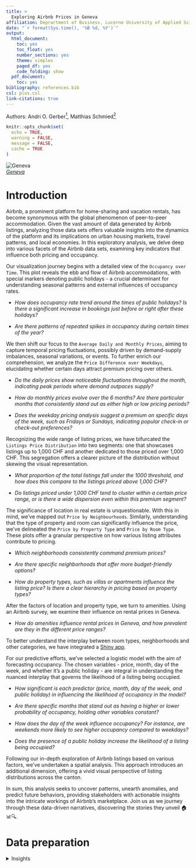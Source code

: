 ```yaml
---
title: > 
  Exploring Airbnb Prices in Geneva
affiliation: Deprartment of Business, Lucerne University of Applied Sciences and Arts, Lucerne, Switzerland
date: "`r format(Sys.time(), '%B %d, %Y')`"
output:
  html_document:
    toc: yes
    toc_float: yes
    number_sections: yes
    theme: simplex
    paged_df: yes
    code_folding: show
  pdf_document:
    toc: yes
bibliography: references.bib
csl: plos.csl
link-citations: true
---
```


```{=html}
<style>
body {
text-aligne: justify}
</style>
```
Authors: Andri O. Gerber[^1], Matthias Schmied[^2]

[^1]: Email: [andri.gerber\@stud.hslu.ch](mailto:andri.gerber@stud.hslu.ch). Department of Business, Lucerne University of Applied Sciences and Arts, Lucerne, Switzerland. [HSLU](https://www.hslu.ch/en/). [ORCiD ID](https://orcid.org/0000-0002-9793-041X).

[^2]: Email: [matthias.schmid\@stud.hslu.ch](mailto:matthias.schmid@stud.hslu.ch). Department of Business, Lucerne University of Applied Sciences and Arts, Lucerne, Switzerland. [HSLU](https://www.hslu.ch/en/).

```r
knitr::opts_chunk$set(
  echo = TRUE,
  warning = FALSE,
  message = FALSE,
  cache = TRUE
)
```

![Geneva](../Pictures/Genf.jpg)  
*[Geneva](https://www.ge.ch/)*

# Introduction

Airbnb, a prominent platform for home-sharing and vacation rentals, has become synonymous with the global phenomenon of peer-to-peer accommodation. Given the vast amount of data generated by Airbnb listings, analyzing those data sets offers valuable insights into the dynamics of the platform and its implications on urban housing markets, travel patterns, and local economies. In this exploratory analysis, we delve deep into various facets of the Airbnb data sets, examining key indicators that influence both pricing and occupancy.

Our visualization journey begins with a detailed view of the `Occupancy over Time`. This plot reveals the ebb and flow of Airbnb accommodations, with special markers denoting public holidays - a crucial determinant for understanding seasonal patterns and external influences of occupancy rates.

-   *How does occupancy rate trend around the times of public holidays? Is there a significant increase in bookings just before or right after these holidays?*

-   *Are there patterns of repeated spikes in occupancy during certain times of the year?*

We then shift our focus to the `Average Daily and Monthly Prices`, aiming to capture temporal pricing fluctuations, possibly driven by demand-supply imbalances, seasonal variations, or events. To further enrich our comprehension, we analyze the `Price Difference over Weekdays`, elucidating whether certain days attract premium pricing over others.

-   *Do the daily prices show noticeable fluctuations throughout the month, indicating peak periods where demand outpaces supply?*

-   *How do monthly prices evolve over the 6 months? Are there particular months that consistently stand out as either high or low pricing periods?*

-   *Does the weekday pricing analysis suggest a premium on specific days of the week, such as Fridays or Sundays, indicating popular check-in or check-out preferences?*

Recognizing the wide range of listing prices, we have bifurcated the `Listings Price Distribution` into two segments: one that showcases listings up to 1,000 CHF and another dedicated to those priced over 1,000 CHF. This segregation offers a clearer picture of the distribution without skewing the visual representation.

-   *What proportion of the total listings fall under the 1000 threshold, and how does this compare to the listings priced above 1,000 CHF?*

-   *Do listings priced under 1,000 CHF tend to cluster within a certain price range, or is there a wide dispersion even within this premium segment?*

The significance of location in real estate is unquestionable. With this in mind, we've mapped out `Price by Neighbourhoods`. Similarly, understanding that the type of property and room can significantly influence the price, we've delineated the `Price by Property Type` and `Price by Room Type`. These plots offer a granular perspective on how various listing attributes contribute to pricing.

-   *Which neighborhoods consistently command premium prices?*

-   *Are there specific neighborhoods that offer more budget-friendly options?*

-   *How do property types, such as villas or apartments influence the listing price? Is there a clear hierarchy in pricing based on property types?*

After the factors of location and property type, we turn to amenities. Using an Airbnb survey, we examine their influence on rental prices in Geneva.

-   *How do amenities influence rental prices in Geneva, and how prevalent are they in the different price ranges?*

To better understand the interplay between room types, neighborhoods and other categories, we have integrated a [Shiny app](https://andri-gerber.shinyapps.io/Shiny_app/).

For our predictive efforts, we've selected a logistic model with the aim of forecasting occupancy. The chosen variables - price, month, day of the week, and whether it's a public holiday - are integral in understanding the nuanced interplay that governs the likelihood of a listing being occupied.

-   *How significant is each predictor (price, month, day of the week, and public holiday) in influencing the likelihood of occupancy in the model?*

-   *Are there specific months that stand out as having a higher or lower probability of occupancy, holding other variables constant?*

-   *How does the day of the week influence occupancy? For instance, are weekends more likely to see higher occupancy compared to weekdays?*

-   *Does the presence of a public holiday increase the likelihood of a listing being occupied?*

Following our in-depth exploration of Airbnb listings based on various factors, we've undertaken a spatial analysis. This approach introduces an additional dimension, offering a vivid visual perspective of listing distributions across the canton.

In sum, this analysis seeks to uncover patterns, unearth anomalies, and predict future behaviors, providing stakeholders with actionable insights into the intricate workings of Airbnb's marketplace. Join us as we journey through these data-driven narratives, discovering the stories they unveil 🏠📊🔍.

# Data preparation

<details>

<summary>Insights</summary>

## Package installation

```r
# Locale Setting
Sys.setlocale("LC_TIME", "en_EU.UTF-8")  # Set time-related locale to English 
# (European format)

# Visualization & Reporting
library(ggplot2)      # Data visualization
library(knitr)        # Document integration
library(kableExtra)   # Table formatting
library(pander)       # R to Pandoc conversion
library(shiny)        # Web apps
library(ggmap)        # Maps
library(plotly)       # Interactive plots
library(gridExtra)    # Arrange plots
library(huxtable)     # Styled tables
library(DT)           # Interactive tables
library(viridis)      # Colorblind-friendly color palettes

# Data Manipulation & Exploration
library(dplyr)        # Data manipulation
library(DataExplorer) # EDA
library(lubridate)    # Date-time functions
library(tidyverse)    # Data science tools
library(psych)        # Psychometrics
library(readxl)       # Excel data import
library(testthat)     # Unit test

# Spatial Data & Analysis
library(sf)           # Spatial data
library(osmdata)      # OpenStreetMap
library(spatstat)     # Spatial statistics
library(sp)           # Spatial data classes

# Analysis & Modeling
library(jtools)       # Research tools
library(broom.mixed)  # Tidy mixed models
library(vcd)          # Categorical data
library(summarytools) # Summary tools
```

Set the locale setting to English (European format) and loaded several R packages to facilitate visualization, data manipulation, spatial data analysis, and modeling.

## Loading and joining data sets

-   Sourced Airbnb data about Geneva from the [*insideairbnb*](http://insideairbnb.com/get-the-data/) website for the data sets: `listings` and `calendar`.
-   Imported three versions (December, March, and June) of the `listings` and `calendar` data sets.
-   Combined these versions sequentially to form unified `listings` and `calendar` data sets.
-   Ensured the `date` column in the `calendar` data set is interpreted as a date and filtered the data set to keep records from January to August 2023.
-   Imported the `holidays` data set from the *opendata.swiss* website and transformed it.

📌 **Highlight**: Used [`left_join()`](#left_join) to join the [`holidays`](https://opendata.swiss/de/dataset/ferien-und-schulfreie-tage-der-volksschule-der-stadt-zurich-schuljahre-2020-2021-bis-2024-2025) data set to the `calendar` data set on the basis of the `date` column, adding an `is_holiday` column to denote whether a date is a holiday or not.

The exact variable description can be found in the [appendix](#codebook).

```r
# path
base_path <- "../Data/"
# listings (3 datasets)
listings_dec <- read.csv(file.path(base_path, "listings_december.csv.gz"))
listings_dec$period <- 1

listings_mar <- read.csv(file.path(base_path, "listings_march.csv.gz"))
listings_mar$period <- 2

listings_jun <- read.csv(file.path(base_path, "listings_june.csv.gz"))
listings_jun$period <- 3

# check
dim(listings_dec)
dim(listings_mar)
dim(listings_jun)

# join

listings <- rbind(listings_dec, listings_mar, listings_jun)
head(listings)
nrow(listings)

# calendar (3 datasets)
cal_dec <- read.csv(file.path(base_path, "calendar_december.csv.gz"))
cal_mar <- read.csv(file.path(base_path, "calendar_march.csv.gz"))
cal_jun <- read.csv(file.path(base_path, "calendar_june.csv.gz"))

# join
calendar <- rbind(cal_dec, cal_mar, cal_jun)

# ensure that the column "date" is interpreted as a date
class(calendar$date)
calendar$date <- as.Date(calendar$date)

# Filter 'calendar' from 2023-01-01 till 2023-08-01, because of missing values starting in august
calendar <- calendar %>%
  filter(
    date < as.Date("2023-08-01", format = "%Y-%m-%d") &
      date >= as.Date("2023-01-01", format = "%Y-%m-%d")
  )

# check dates (min/max) evtl unittest
range_dates <- range(calendar$date, na.rm = T)
# 'na.rm = T'  ignore missing values

print(paste("The dates ranges from", range_dates[1], "to", range_dates[2]))

# import holidays dataset
holidays_raw <- read.csv(file.path(base_path, "schulferien.csv"), sep = ",", header = TRUE, stringsAsFactors = FALSE)

# transform from chr to date
holidays_raw <- holidays_raw %>%
  mutate(
    start_date = as.Date(start_date, format = "%Y-%m-%d %H:%M:%S"),
    end_date = as.Date(end_date, format = "%Y-%m-%d %H:%M:%S")
  )

# create new data.frame
holidays <- data.frame(date = seq(as.Date("2023-01-01"), as.Date("2023-07-31"), by = "1 day"))

# check if a date from holidays falls within a interval in holidays_raw
holidays$is_holiday <- sapply(holidays$date, function(d) {
  any(holidays_raw$start_date <= d & holidays_raw$end_date >= d)
})

# convert boolean values to numeric 0 (no holiday) 1 holiday
holidays$is_holiday <- as.integer(holidays$is_holiday)
```

<a name="left_join"></a>

```r
# Joining is_holiday to the calendar data frame based on the date
calendar <- calendar %>%
  left_join(holidays, by = "date")
```

## Data formatting

### Calendar data set

```r
# date
calendar$date <- as.Date(calendar$date)

# Price
# Before transformation
na_and_empty_count_before <- sum(is.na(calendar$price) | calendar$price == "")

# transformation price: taking "$" and "," away for numeric
calendar$price <- gsub("\\$", "", calendar$price)
calendar$price <- gsub(",", "", calendar$price)
calendar$price <- as.numeric(calendar$price)

# After transformation
na_count_after <- sum(is.na(calendar$price))
```

-   Ensured that the `date` column was correctly formatted.
-   Transformed the `price` column to remove currency symbols and commas, converting it to numeric format.

📌 **Highlight**: Created a [*Unit Test*](#unittest) to ensure that only empty strings were converted to `NA` in the `price` column during the transformation process.

<a name="unittest"></a>

```r
# Unit Test that compares transformation "same length":
test_that("Only empty strings were converted to NA in calendar$price", {
  expect_equal(na_and_empty_count_before, na_count_after)
})
```

### Listings data set

```r
# transformation price: taking "$" and "," away for numeric
listings$price <- gsub("\\$", "", listings$price)
listings$price <- gsub(",", "", listings$price)
listings$price <- as.numeric(listings$price)
```

-   Transformed the `price` column similar to the `calendar` data set.

## Variable creation & categorization

### Calendar data set

```r
# add swiss franc
class(calendar$price)
calendar$price_swiss_franc <- calendar$price * 0.88

# create mean_occupancy
occupancy_by_date <- calendar %>%
  mutate(occupancy = ifelse(available == 't', 0, 1)) %>%
  group_by(date) %>%
  summarise(mean_occupancy = mean(occupancy)) %>%
  ungroup()

# join mean_occupancy to calendar
calendar <- left_join(calendar, occupancy_by_date, by = "date")

# add occupancy
calendar <- calendar %>%
  mutate(occupancy = ifelse(available == 't', 0, 1))

# add months names
calendar <- calendar %>%
  mutate(month_name = month(date, label = TRUE, abbr = TRUE))

# add week names
calendar <- calendar %>%
  mutate(dayweek = weekdays(as.Date(date)))
```

-   Converted the `price` column to Swiss Francs.
-   Computed the `mean_occupancy` for each date.
-   Added columns for `occupancy`, month name (`month_name`), and the name of the day of the week (`dayweek`).

### Listings data set

```r
# add swiss franc
class(listings$price)
listings$price_swiss_franc <- listings$price * 0.88

# add amenities groups
listings <- listings %>%
  mutate(
    showergel_or_shampoo = grepl(
      "([S-s]hower\\s*[-]*[G-g]el)|([S-s]hampoo)",
      amenities,
      ignore.case = T
    )
  ) %>%
  mutate(wifi = grepl("[W-w]ifi", amenities, ignore.case = T)) %>%
  mutate(freeparking = grepl("[F-f]ree\\s*[-]*[P-p]arking", amenities, ignore.case = T)) %>%
  mutate(pool = grepl("([P-p]ool)|([J-j]acuzzi)", amenities, ignore.case = T)) %>%
  mutate(dishwasher = grepl("[D-d]ish\\s*washer", amenities, ignore.case = T)) %>%
  mutate(washer = grepl("[W-w]asher", amenities, ignore.case = T)) %>%
  mutate(selfcheckin = grepl("[S-s]elf\\s*check[-]*\\s*in", amenities, ignore.case = T)) %>%
  mutate(petsallowed = grepl("[P-p]ets\\s*allowed", amenities, ignore.case = T)) %>%
  mutate(refrigerator = grepl("[R-r]efrigerator", amenities, ignore.case = T)) %>%
  mutate(airconditioner = grepl("[A-a]ir\\s*conditioner", amenities, ignore.case = T)) %>%
  ungroup()

# add a column to sum the amenities for each row
listings$row_sums <-
  rowSums(listings[, c(
    "showergel_or_shampoo",
    "wifi",
    "freeparking",
    "pool",
    "dishwasher",
    "washer",
    "selfcheckin",
    "petsallowed",
    "refrigerator",
    "airconditioner"
  )])
```

-   Converted the `price` column to Swiss Francs.
-   Created amenities groups out of `amenities` and calculated their row sum.

## Subsetting data sets

```r
# calendar_short
calendar_short <- calendar %>%
  select(price_swiss_franc,
         listing_id,
         date,
         available,
         is_holiday,
         mean_occupancy,
         occupancy,
         month_name,
         dayweek)
# listings_short
listings_short <- listings %>%
  select(price_swiss_franc,
         id,
         property_type,
         room_type,
         neighbourhood_cleansed,
         period,
         amenities,
         latitude,
         longitude)
```

Created a subset of the `calendar` and `listings` data sets named `calendar_short` and `listings_short` to focus on key variables.

<details>

# Summary statistics

## Summary Tables {.tabset}

### Calendar

```r
# overview
summary(calendar_short)
str(calendar_short)
dplyr::glimpse(calendar_short)
psych::describe(calendar_short)
summary(calendar_short)
DataExplorer::plot_bar(calendar_short)
```

```r
cat("<div style='overflow-x: auto; width: 100%; max-height: 500px;'>")
print(dfSummary(calendar_short), method = 'render')
cat("</div>")
```

For the distribution plot of variables within the `calendar` data set and for additional insights, please refer to the [appendix](#barplots).

### Listings

```r
# overview
str(listings_short)
dplyr::glimpse(listings_short)
psych::describe(listings_short)
summary(listings_short)
DataExplorer::plot_bar(listings_short)
# DataExplorer::plot_missing(listings_short, title = "Missing Values Listings")
# profile_missing(listings$neighbourhood_cleansed)
```

```r
cat("<div style='overflow-x: auto; width: 100%; max-height: 500px;'>")
print(dfSummary(listings_short), method = 'render')
cat("</div>")
```

For the distribution plot of variables within the `listings` data set and for additional insights, please refer to the [appendix](#barplots).

## Descriptive statistical overview

The `calendar_short` dataset consists of a substantial 837,951 entries across 10 variables. Within this set:

-   The `price_swiss_franc` variable displays a mean listing price of 167.8 CHF with a considerable range, spanning from 8.8 CHF to an outlier value of 79,393.6 CHF. Despite the broad spectrum of listing prices, the median remains at a more modest 101.2 CHF, indicative of a skewed distribution.

-   Occupancy data suggests a robust demand in the area; 58.9 % of the listings are booked. The data set further enriches this perspective with a holiday variable, revealing that 32.3 % of the data falls on holidays.

In comparison, the `listings_short` dataset, with 6,932 entries spread over 9 variables, provides detailed insights into property specifics:

-   The `property_type` variable delineates the listings landscape. The dominant listing type is "Entire rental unit" accounting for 57.3 %, followed by "Private room in rental unit" at 17.2 %, offering a glance into the prevalent accommodation preferences.

-   Diving deeper, the `room_type` variable showcases that a considerable 70.8 % of the listings are categorized as "Entire home/apt", while "Private rooms" comprise 28.4 %. Geographically, most listings, precisely 72.9 %, are situated in the "Commune de Genève" region, indicating its allure.

-   Price points in this data set present an average of 170.1 CHF with the range mirroring its counterpart data set with prices scaling up to 79,393.6 CHF.

## Missing values

```r
# calendar (selected variables)
calendar_missings_plot <- calendar_short %>%
  DataExplorer::plot_missing(
    title = "Calendar Dataset",
    group = list(
      "Marginal fraction" = 0.05,
      OK = 0.4,
      Bad = 0.8,
      Remove = 1
    )
  ) + xlab("Variables") + ylab("Missing rows")

# listings (selected variables)
listings_missings_plot <- listings_short %>%
  DataExplorer::plot_missing(
    title = "Listings Dataset",
    group = list(
      "Marginal fraction" = 0.05,
      OK = 0.4,
      Bad = 0.8,
      Remove = 1
    )
  ) + xlab("Variables") + ylab("Missing rows")
```

```r
# Plot them side by side
grid.arrange(calendar_missings_plot, listings_missings_plot, ncol = 2)
# Numbers for text
calendar_missing_text <- calendar_missings_plot$data[1,1:3]
```

The listings data set is devoid of missing values, indicating meticulous data recording for each property.

In the calendar data set, only the `price_swiss_franc` variable presents a data gap with `r calendar_missing_text$num_missing` missing entries, a mere `r round(calendar_missing_text$pct_missing, 4)*100` % of the data set. This minor discrepancy, while worth noting, is unlikely to hinder in-depth analyses or interpretations.

With these insights in hand, we're primed to delve deeper into the data sets through visual exploration.

## Data visualisation and examination

### Calendar

#### Occupancy over time

```r
# The minimum value
min_val <- min(calendar$mean_occupancy*100, na.rm = TRUE) 

occupancy_time_plot <- 
  ggplot(calendar, aes(x = date, y = mean_occupancy*100)) + 
  
  # Rectangle for holiday
  geom_rect(data = subset(calendar, is_holiday == 1), # 1 = holiday
            aes(xmin = date - 0.5, 
                xmax = date + 0.5, 
                ymin = min_val - 0.02*100,
                ymax = min_val - 0.01*100,  
                fill = "School holidays"),     # Holiday fill
            alpha = 0.1) +
  
  scale_x_date(date_breaks = "1 month", date_labels = "%b %Y") +
  geom_line() +
  geom_smooth() +

  # Create a legend
  scale_fill_manual(name = "", 
                    values = c("School holidays" = "red")) +
  
  ggtitle("Airbnb Geneva Occupancy over Time") +
  ylab("Occupied (%)") +
  xlab("Date")

occupancy_time_plot


# Table average monthly price
mean_of_month_occupancy <- calendar %>%
  mutate(month_name = month(date, label = TRUE, abbr = TRUE)) %>%
  group_by(month_name) %>%
  summarise(mean_occupancy = mean(occupancy*100, na.rm = TRUE))

# Calculate income
income_df <- calendar %>%
  group_by(listing_id) %>%
  summarise(
    avg_price = round(mean(price_swiss_franc, na.rm = TRUE)),
    avg_occupied = round(mean(occupancy*100, na.rm = TRUE), 2),
    annual_income = round((avg_occupied/100) * avg_price * 365)
  ) %>%
  arrange(desc(annual_income))
```

Our visualization journey into Airbnb **Occupancy over Time** uncovers intricate patterns of how accommodations are filled throughout the year, with keen attention to public holidays as potential influencers of seasonal demand. Starting in January with a mean occupancy rate of about 59.7 %, one see fluctuations might linked to public holidays. However, as the year unfolds from January to mid-April, a consistent decline is observed, reaching its lowest in March at 46 %, regardless of any intervening holidays. This trend is interrupted by a striking rise in late April, registering an occupancy of 79.5 %, even before major public holidays make their mark. The subsequent months of May and June bring a gentle undulating decline, only to rise again in July to 70 %, potentially synchronized with summer breaks. Yet, post mid-August, a gradual descent is again evident.

While certain public holidays do overlap with these occupancy peaks, others align with dips, suggesting that while holidays influence booking patterns, they aren't always the predominant factors. More notably, the cyclical nature of the data---where an early-year trough is followed by an April peak, a mid-year wane, and a summer spike.

Building on the broader trends in occupancy, it's enlightening to dive into the financial implications for individual Airbnb listings. Spanning the price spectrum, listings vary considerably, ranging from `r round(min(income_df$avg_price, na.rm = TRUE))` CHF to a towering 24,705 CHF. The top-tier listings by annual income showcase a striking range in both pricing and occupancy. For instance, our standout listing, with an astonishing average price of 24,705 CHF and an occupancy rate of 83 %, achieves an annual income that breezes past 7,453,721 CHF, exceeding the market's average of 30,822 CHF. Notably, some listings have carved out a niche for themselves with full occupancy, irrespective of their pricing range. In contrast, others, despite premium pricing, struggle with consistent occupancy, underscoring the delicate balance between price, value, and demand.

On the other side of the coin, the lowest end of our earnings spectrum starkly contrasts the top, revealing listings with zero earnings, irrespective of their set price points. Puzzlingly, such listings command prices as high as 704 CHF or as modest as 69 CHF, yet they grapple with zero occupancy. The median income for these listings settles at 20,320 CHF, and the lowest dips down to `r round(min(income_df$annual_income, na.rm = TRUE))` CHF.

```r
# Interavtive table
datatable(
  income_df,
  options = list(pageLength = 5),
  caption = "Annual Income per Listing ID",
  colnames = c(
    "Listing ID",
    "Average price (CHF)",
    "Average occupancy (%)",
    "Annual income (CHF)"
  )
)
```

Now, set against this backdrop, a pertinent question arises: How do these individual prices mesh with the average listing price across days or weeks? Are top earners an average reflection, or mere outliers?

#### Average monthly price

```r
# Calculate average daily price
mean_of_day <- calendar %>%
  group_by(date) %>%
  summarise(mean_price = mean(price_swiss_franc, na.rm = TRUE))

# Plot
plot_average_listing_price_across_days<- ggplot(mean_of_day, aes(x = date, y = mean_price)) +
  geom_point(na.rm=TRUE, alpha=0.5, color = "#007A87") +
  geom_smooth(color = "#FF5A5F", method = "loess", se = FALSE) +
  ggtitle("Average Listing Price across Days") +
  labs(x = "Month", y = "Average price (CHF)") +
  theme(
    plot.title = element_text(face = "bold")
  ) +
 geom_smooth(color = "#FF5A5F", method = "loess", se = TRUE)

# Table average monthly price
mean_of_month <- calendar %>%
  mutate(month_name = month(date, label = TRUE, abbr = TRUE)) %>%
  group_by(month_name) %>%
  summarise(mean_price = mean(price_swiss_franc, na.rm = TRUE))

plot_average_listing_price_across_days
```

```r
# overview
psych::describe(calendar$price_swiss_franc)
# number of over 1'000 chf
nu_over_1000 <- length(calendar$price_swiss_franc[calendar$price_swiss_franc>1000])
# number of under 1'000 chf
nu_under_1000 <- length(calendar$price_swiss_franc[calendar$price_swiss_franc<=1000])
# number of under 1 chf and equal to 0
nu_between_01 <- length(calendar$price_swiss_franc[calendar$price_swiss_franc==0 & calendar$price_swiss_franc<1])
nu_tot <- length(calendar$price_swiss_franc)
```

The analysis of the **average listing prices across months** reveals that the price starts at `r round(mean_of_month$mean_price)[1]` CHF in January and drops to `r round(mean_of_month$mean_price)[2]`CHF by February. This is followed by a slight increase from March, peaking at `r round(mean_of_month$mean_price)[5]` CHF in May, before holding steady at `r round(mean_of_month$mean_price)[6]` CHF in June and July. Notably, the data points in January and July are significantly farther from the red trendline, indicating potential deviations. This might suggest that the top earners might not necessarily represent the average. This assertion is further substantiated by the fact that out of `r nu_tot` observations, only `r nu_over_1000` are priced over 1,000 CHF, signifying that they are exceptions rather than the norm. A further examination of the `Price difference over weekdays` could provide insights into weekly fluctuations within the months.

#### Price difference over weekdays

```r
# Mean price per month
price_week_by_month <- calendar %>%
  group_by(dayweek, month_name) %>%  # grouped for weekday/month
  summarise(mean_price = mean(price_swiss_franc, na.rm = TRUE))
```

```r
# Average Price by Weekday and Month
day_order <-
  c('Monday',
    'Tuesday',
    'Wednesday',
    'Thursday',
    'Friday',
    'Saturday',
    'Sunday')
plot_price_week_by_month <-
  ggplot(
    price_week_by_month,
    aes(
      x = dayweek,
      y = mean_price,
      group = month_name,
      color = month_name
    )
  ) +
  geom_line() +
  geom_point() +
  xlab("Day of the Week") +
  ylab("Average price (CHF)") +
  ggtitle("Average Price by Weekday and Month") +
  scale_color_brewer(palette = "Set1") +
  scale_x_discrete(
    limits = day_order,
    labels = c("Mon", "Tues", "Weds", "Thurs", "Fri", "Sat", "Sun")
  ) +
  labs(color = "Month", fill = "Month")

plot_price_week_by_month
```

A closer look at the **average prices by weekday and month** reveals subtle weekly price shifts throughout the year. Fridays consistently register slightly higher prices, peaking at 177 CHF in June. Saturdays begin at 164 CHF in January and peak at 177 CHF in July. In contrast, Sundays start at 162 CHF and cap at 175 CHF by July. Mid-week days, such as Tuesdays and Wednesdays, initiate at the low 160s in January and ascend to 175 CHF by mid-year. This trend suggests prices generally increase towards mid-year, with June frequently witnessing the highest averages. Importantly, the evident premium on Fridays and slight uptick on Saturdays could imply popular check-in days or weekend getaways, whereas Sundays, not seeing as significant a rise, might not be as preferred for check-ins or check-outs.

### Listings

```r
# overview
psych::describe(listings$price_swiss_franc)
# total number of listings
nul_tot <-
  length(listings$price_swiss_franc)
# number of over 1'000 chf
nul_over_1000 <-
  length(listings$price_swiss_franc[listings$price_swiss_franc > 1000])
# number of under 1'000 chf
nul_under_1000 <-
  length(listings$price_swiss_franc[listings$price_swiss_franc <= 1000])
# number of under 1 chf and equal to 0
nul_0 <-
  length(listings$price_swiss_franc[listings$price_swiss_franc == 0 &
                                      listings$price_swiss_franc < 1])
```

We now explore the pricing dynamics further with the `listings_short` data set. Geneva's accommodation market primarily consists of listings below or equal to 1,000 CHF, with a staggering `r nul_under_1000` properties falling into this category. Only `r nul_over_1000` listings exceed this mark, underscoring the limited presence of luxury accommodations. The median price of 112 CHF further reaffirms the dominance of moderate pricing, whereas the presence of extreme outliers, like a listing at 79,393.6 CHF, skews the average to 141.4 CHF. These findings resonate with the earlier observation that top-priced listings don't truly depict the average market scenario in Geneva.

```r
# Remove outliers and plot the underlying distribution for a more comprehensive overview of the listing prices
# Generate the distribution of listing prices
listings_price_dist <- listings %>%
  filter(price_swiss_franc <= 1000 & 0 < price_swiss_franc)

# Create the plot for the filtered listing prices
plot_listings_price_dist <-
  ggplot(listings_price_dist, aes(x = price_swiss_franc)) + geom_histogram() +
  xlab("Price (CHF)") +
  ylab("Count") +
  ggtitle("Listings Price Distribution ≤ 1000")
  
# Display the plot
plot_listings_price_dist

# additional plot over 1000

# Remove outliers and plot the underlying distribution for a more comprehensive overview of the listing prices
# Generate the distribution of listing prices
listings_price_dist <- listings %>%
  filter(price_swiss_franc > 1000)

# Create the plot for the filtered listing prices
plot_listings_price_dist <-
  ggplot(listings_price_dist, aes(x = price_swiss_franc)) + geom_histogram() +
  xlab("Price (CHF)") +
  ylab("Count") +
  ggtitle("Listings Price Distribution")
  
# Display the plot
# plot_listings_price_dist
```

Moreover, the neighborhood-based analysis of the listings data set showcases a compelling distribution (Table: **Listings per Neighbourhood**). "Commune de Genève" clearly leads with a massive 5,051 listings, eclipsing the subsequent neighborhood, "Carouge," which boasts 218 listings. However, a stark drop is observed in neighborhoods like "Gy," "Jussy," and "Perly-Certoux," which house minimal listings, some even only 2.

```r
# listings per neighbourhood
num_listings_neighbourhood <- data.frame(
  listings %>%
    group_by(neighbourhood_cleansed) %>%
    summarise(count_id = n()) %>%
    arrange(desc(count_id))
)
# Interavtive table
datatable(
  num_listings_neighbourhood,
  options = list(pageLength = 5),
  caption = "Listings per Neighbourhood",
  colnames = c("Neighbourhood",
               "Listings")
)
```

To make our analysis most relevant for the majority of potential renters or providers, we'll concentrate on listings priced up to 1,000 CHF.

#### Price by neighborhoods

The data presents a vivid picture of median prices across Geneva's neighborhoods. "Hermance", "Céligny", and "Genthod" lead, with medians of 176 CHF, 175 CHF, and 167 CHF respectively. It's worth noting that "Hermance" has an outlier at 396 CHF influencing its average, given its 19 listings. Similarly, "Vandoeuvres" stands out with an outlier at 868 CHF, but a median of 140 CHF.

The "Commune de Genève", home to a substantial 5,051 listings, displays a median of 103 CHF, with prices varying from 13 CHF to 880 CHF. Yet, a significant chunk of its listings fall within an interquartile range (IQR) from 78 CHF to 140 CHF, indicating a predominance of moderately priced accommodations.

On the other end, neighborhoods like "Jussy" and "Gy" offer affordable medians but house few listings. Meanwhile, "Vernier" and "Grand-Saconnex" present more budget-friendly options with medians of 66 CHF and 87 CHF, respectively, backed by a considerable number of listings.

```r
# Remove outliers, get median
sorted_neighbourhoods <- listings %>%
  filter(price_swiss_franc <= 1000 & 0 < price_swiss_franc) %>%
  group_by(neighbourhood_cleansed) %>%
  summarize(median_price_swiss_franc = median(price_swiss_franc)) %>%
  arrange(desc(median_price_swiss_franc))

sorted_neighbourhood_names <-
  sorted_neighbourhoods$neighbourhood_cleansed

# boxplot
# palette for x axes
palette <- viridis(length(sorted_neighbourhood_names))
my_colors <-
  scale_color_manual(values = setNames(palette, sorted_neighbourhood_names))

price_neighbourhood_plot <- ggplot(
  data = filter(listings, price_swiss_franc <= 1000 &
                  0 < price_swiss_franc),
  aes(
    x = factor(neighbourhood_cleansed, levels = sorted_neighbourhood_names),
    y = price_swiss_franc,
    color = neighbourhood_cleansed
  )
) +
  geom_boxplot() +
  geom_jitter(alpha = 0.5, position = position_jitter(width = 0.1), size = 0.5) +
  my_colors +
  theme(axis.text.x = element_text(angle = 45, hjust = 1),
        legend.position = "none")  +
  xlab("Neighbourhood") +
  ylab("Price (CHF)") +
  ggtitle("Price by Neighbourhoods")

price_neighbourhood_plot_def <-
  price_neighbourhood_plot + theme(axis.text.x = element_text(
    angle = 45,
    hjust = 1,
    color = palette
  ))
print(price_neighbourhood_plot_def)
```

#### Price by property type

Shifting our focus to the types of properties, the diversity in Geneva's accommodations becomes evident. Unique stays like the "Houseboat" top the pricing at 431 CHF, but with a mere 3 listings. Similarly, the "Private room in serviced apartment", despite its median price of 309 CHF and outliers around 865 CHF, has only 9 listings. "Entire villa" and "Room in aparthotel" are also limited in number, emphasizing their niche nature.

Contrastingly, the prevalent "Entire rental unit" boasts 3,975 listings and a median price of 108 CHF. Its prices span from a modest 13 CHF up to 917 CHF, but most hover within the IQR of 13 CHF to 149 CHF. This points to a preference for rental units, which seemingly offer a good mix of affordability and privacy.

```r
# listings per property type
num_listings_property_type <- data.frame(
  listings %>%
    group_by(property_type) %>%
    summarise(count_id = n()) %>%
    arrange(desc(count_id))
)

# Remove outliers (filtered data (0-1000 chf)), get median
sorted_price_swiss_franc <- listings %>%
  filter(price_swiss_franc <= 1000 & 0 < price_swiss_franc) %>%
  group_by(property_type) %>%
  summarise(median_price_swiss_franc = median(price_swiss_franc, na.rm = TRUE)) %>%
  arrange(desc(median_price_swiss_franc))

sorted_property_type_names <-
  sorted_price_swiss_franc$property_type

# boxplot
# palette for x axes
palette <- viridis(length(sorted_property_type_names))
my_colors <-
  scale_color_manual(values = setNames(palette, sorted_property_type_names))

price_property_type <-
  ggplot(
    data = filter(listings, price_swiss_franc <= 1000 &
                    0 < price_swiss_franc),
    aes(
      x = factor(property_type, levels = sorted_property_type_names),
      y = price_swiss_franc,
      color = property_type
    )
  ) +
  geom_boxplot() +
  geom_jitter(alpha = 0.5, position = position_jitter(width = 0.1), size = 0.5) +
  my_colors +
  scale_x_discrete(limits = sorted_price_swiss_franc$property_type) +
  theme(axis.text.x = element_text(angle = 45, hjust = 1),
        legend.position = "none") +
  xlab("Property type") +
  ylab("Price (CHF)") +
  ggtitle("Price by Property Type")

price_property_type_def <-
  price_property_type + theme(axis.text.x = element_text(
    angle = 45,
    hjust = 1,
    color = palette
  ))
print(price_property_type_def)
```

#### Price by room type

Diving deeper into room type pricing, we discern a definitive trend. The "Hotel room" stands out, though its mere 17 listings command a median price of 193 CHF. "Entire home/apt" is clearly the crowd favorite with 4,908 listings, a median price of 126 CHF, and most offerings falling between 100-179 CHF. But it's worth noting the extensive range from 15 CHF to 1,000 CHF, highlighting varied offerings with several high-priced outliers. Conversely, "Private room" provides a pocket-friendly median of 75 CHF but isn't without its luxury outliers. Finally, the "Shared room" category, while being the most economical at 56 CHF, is sparingly opted with just 40 listings.

Overall, the data reflects a marked preference for entire homes or apartments, underscoring the prominence of privacy for visitors or renters in Geneva.

```r
# listings per room type
num_listings_room_type <- data.frame(
  listings %>%
    group_by(room_type) %>%
    summarise(count_id = n()) %>%
    arrange(desc(count_id))
)
# Remove outliers (filtered data (0-1000 chf)), get median
sorted_price <- listings %>%
  filter(price <= 1000 & price > 0) %>%
  group_by(room_type) %>%
  summarise(median_price = median(price, na.rm = TRUE)) %>%
  arrange(desc(median_price))

sorted_room_types <- sorted_price$room_type

# boxplot
# palette for x axes
palette <- viridis(length(sorted_room_types))
my_colors <-
  scale_color_manual(values = setNames(palette, sorted_room_types))

price_room_type <-
  ggplot(data = filter(listings, price <= 1000 & price > 0),
         aes(
           x = factor(room_type, levels = sorted_room_types),
           y = price,
           color = room_type
         )) +
  geom_violin(draw_quantiles = c(0.25, 0.5, 0.75)) +
  my_colors +
  geom_jitter(alpha = 0.1, position = position_jitter(width = 0.1), size = 0.5, color = "darkgrey") +
  theme(axis.text.x = element_text(angle = 45, hjust = 1),
        legend.position = "none") +
  xlab("Room type") +
  ylab("Price (CHF)") +
  ggtitle("Price by Room Type") +
  coord_flip()

price_room_type_def <-
  price_room_type + theme(axis.text.y = element_text(color = palette))
print(price_room_type_def)
```

#### Amenities

Exploring the amenities based on pricing, we glean insights from a consumer [survey by Airbnb](https://news.airbnb.com/amenities-do-matter-airbnb-reveals-which-amenities-guests-search-for-most/), spotlighting 10 crucial amenities. In listings under 1000 CHF, WiFi is dominant at 94%. Other prevalent amenities are washers (75 %) and refrigerators (64.47%). However, pools and air conditioners are sparse, with 2.44 % and 0.04 % listings offering them.

For accommodations above 1,000 CHF, there's a marginal drop in WiFi and shower gel/shampoo inclusions at 91.53 % and 54.24 %. Still, amenities like free parking, pools, and pet allowances jump to around 45 %. Interestingly, irrespective of the price range, air conditioning is virtually absent in Geneva rentals. This implies that while luxury spaces lean towards amenities like pools, essentials like WiFi are consistent must-haves in both categories.

```r
# Create a function to calculate percentages
calculate_percentages <- function(data) {
  sums_of_columns <-
    colSums(data[, c(
      "showergel_or_shampoo",
      "wifi",
      "freeparking",
      "pool",
      "dishwasher",
      "washer",
      "selfcheckin",
      "petsallowed",
      "refrigerator",
      "airconditioner"
    )])

  total_rows <- nrow(data)

  percentage_columns <- sums_of_columns / total_rows * 100
  return(percentage_columns)
}

# Calculate percentages for listings under 1000
listings_under_1000 <- listings %>%
  filter(price_swiss_franc >= 0 & price_swiss_franc <= 1000)
percentages_under_1000 <- calculate_percentages(listings_under_1000)

# Calculate percentages for listings over 1000
listings_over_1000 <- listings %>% 
  filter(price_swiss_franc > 1000)
percentages_over_1000 <- calculate_percentages(listings_over_1000)

# Create a data frame for ggplot
d.amenties <- data.frame(
  category = rep(
    c(
      "showergel_or_shampoo",
      "wifi",
      "freeparking",
      "pool",
      "dishwasher",
      "washer",
      "selfcheckin",
      "petsallowed",
      "refrigerator",
      "airconditioner"
    ), 2
  ),
  price_category = c(rep("< 1000", 10), rep("> 1000", 10)),
  percentage = c(percentages_under_1000, percentages_over_1000)
)

# Plotting
amenties_percent_comparison <-
  ggplot(d.amenties, aes(x = category, y = percentage, color = price_category, group = price_category)) +
  geom_line(aes(linetype = price_category)) +
  geom_point() +
  labs(
    title = "Amenities Percentage by Price Category",
    x = "Amenities",
    y = "Percentage (%)"
  ) +
  theme(axis.text.x = element_text(angle = 45, hjust = 1)) +
  scale_color_manual(
    name = "Price Category", 
    values = c("< 1000" = "blue", "> 1000" = "red"), 
    labels = c("< 1000" = "Under 1000", "> 1000" = "Over 1000")
  ) +
  scale_linetype_manual(
    name = "Price Category",  # Verwenden Sie denselben Namen wie in scale_color_manual
    values = c("< 1000" = "solid", "> 1000" = "dashed"),
    labels = c("< 1000" = "Under 1000", "> 1000" = "Over 1000")
  )

amenties_percent_comparison
```

In the above 1,000 CHF category, accommodations with pools fetch the top median price at 3,212 CHF, underscoring pools as a luxury in Geneva. Refrigerators and self-check-ins are next, priced at 2,328 CHF, while highly prevalent amenities like WiFi command a lesser 1,970 CHF. Pet-friendly spaces, though luxurious, have a more competitive median of 1,428 CHF.

In the sub-1,000 CHF bracket, amenity-driven price differences are subtler. Listings with pools come at 139 CHF. Other amenities like dishwashers and free parking range around 110-114 CHF. Interestingly, the rare air conditioning is priced lowest at 61.6 CHF, reflecting Geneva's cool climate. Overall, amenities impact pricing differently across price categories.

```r
# create dataframe
bplot_df <- listings %>% 
                      select(c("price_swiss_franc", "showergel_or_shampoo", "wifi", "pool", "freeparking","dishwasher","washer","selfcheckin","petsallowed","refrigerator","airconditioner"))

# change to long format
new_listings_bplot <- bplot_df %>% 
                        pivot_longer(cols= -price_swiss_franc, names_to = "Category", values_to = "Value") 

# Filter rows with true
new_listings_bplot_t <- new_listings_bplot %>% 
                        filter(Value == TRUE)

# subset data into under and over 1000
under_1000_data <- new_listings_bplot_t %>% filter(price_swiss_franc <= 1000)
over_1000_data <- new_listings_bplot_t %>% filter(price_swiss_franc > 1000)

# Calculate median order for "Under 1000"
order_under_1000 <- under_1000_data %>% 
  group_by(Category) %>% 
  summarize(median_price = median(price_swiss_franc, na.rm = TRUE)) %>% 
  arrange(-median_price) %>%
  pull(Category)

under_1000_data$Category <- factor(under_1000_data$Category, levels = order_under_1000)

# Calculate median order for "Over 1000"
order_over_1000 <- over_1000_data %>% 
  group_by(Category) %>% 
  summarize(median_price = median(price_swiss_franc, na.rm = TRUE)) %>% 
  arrange(-median_price) %>%
  pull(Category)

over_1000_data$Category <- factor(over_1000_data$Category, levels = order_over_1000)

# Plot "Under 1000"
plot_under_1000 <- ggplot(data = under_1000_data, aes(y = price_swiss_franc, x = Category)) +
  geom_boxplot(fill = "blue") +
  theme_minimal() +
  theme(axis.text.x = element_text(angle = 45, hjust = 1)) +
  labs(title = "Listings under 1000", x = "Amenities", y = "Price (CHF)")

# Plot "Over 1000"
plot_over_1000 <- ggplot(data = over_1000_data, aes(y = price_swiss_franc, x = Category)) +
  geom_boxplot(fill = "red") +
  theme_minimal() +
  theme(axis.text.x = element_text(angle = 45, hjust = 1)) +
  labs(title = "Listings over 1000", x = "Amenities", y = "Price (CHF)")

# plot side by side
grid.arrange(plot_under_1000, plot_over_1000, ncol=2, top = "Median Prices by Amenities")
```

For a more detailed exploration across room types, neighborhoods, and other categories, we invite readers to dive into the interactive visualizations in our [Shiny app](https://andri-gerber.shinyapps.io/Shiny_app/).

# Model fitting (calendar data set)

Following our visual analysis of the Geneva housing market, we aim to predict future occupancy trends. While our plots highlighted relationships between price and occupancy, other factors like the time of year and public holidays are also crucial. For predicting occupancy, we've chosen a logistic regression model, given that occupancy is binary: a property is either occupied or not. Logistic regression is adept at handling such binary outcomes. This approach aligns with the work of Lu [@lu2021], who also employed a logistic regression model for predicting occupancy in this data set, albeit with different predictor variables. Importantly, our focus is predicting occupancy based on price, not vice versa. The logical causality is that price, along with other variables, determines occupancy. Our model seeks to understand how price, combined with these factors, influences the likelihood of a listing being occupied.

Our logistic regression model is formulated as follows:

$$
P(\text{occupancy} = 1) = \frac{1}{1 + \exp(-(\beta_0 + \beta_1 \times X_1 + \beta_2 \times X_2 + \beta_3 \times X_3 + \beta_4 \times X_4))}
$$

Where:

-   $P(\text{occupancy} = 1)$ represents the probability that a property is occupied.
-   $\beta_0$ is the intercept.
-   $\beta_1$ through $\beta_4$ are the coefficients for the predictor variables $X_1-X_4$: `log_CHF`, `month`, `dayweek`, and `is_holiday`.
-   $\exp$ denotes the exponential function.

The price variable (CHF) was subjected to transformation. During the initial visual analysis in the descriptive statistics phase, we observed its distribution and subsequently employed a QQ plot. This revealed a skewed distribution as seen in the graphic below. To address this, we applied a logarithmic transformation, turning it into a logarithmic scale. The transformation made the price variable less skewed and more suitable for modeling, ensuring that the assumptions of the logistic regression are better met.

```r
# Variable inclusion
calendar_df_cor <- calendar %>%
  select(price_swiss_franc,
         listing_id,
         date,
         occupancy,
         month_name,
         dayweek,
         is_holiday) %>%
  drop_na() %>%
  mutate(dayweek = as.factor(dayweek),
         month_name = as.factor(month_name))

# Convert month_name to character and back to factor
calendar_df_cor$month_name <-
  as.factor(as.character(calendar_df_cor$month_name))

# Set contrasts for the month_name factor to treatment contrasts to actually get the months in the LM
contrasts(calendar_df_cor$month_name) <-
  contr.treatment(levels(calendar_df_cor$month_name))

# Set reference level of month to january
calendar_df_cor$month <-
  relevel(calendar_df_cor$month_name, ref = "Jan")

# exclude month_name
calendar_df_cor <- calendar_df_cor %>%
  select(-month_name)

calendar_df_cor$log_CHF <- log(calendar_df_cor$price_swiss_franc)
```

```r
# Data for plotting
calendar_qqplot <- data.frame(
  Original = calendar_df_cor$price_swiss_franc,
  LogTransformed = calendar_df_cor$log_CHF
)

# Original Data
plot1 <- ggplot(calendar_qqplot, aes(sample = Original)) +
  stat_qq() +
  stat_qq_line(color="red", linetype="dashed") +
  labs(title = "Q-Q Plot of CHF", x = "Theoretical Quantiles", y = "Sample Quantiles") +
  theme_minimal()

# Log-transformed Data
plot2 <- ggplot(calendar_qqplot, aes(sample = LogTransformed)) +
  stat_qq() +
  stat_qq_line(color="blue", linetype="dashed") +
  labs(title = "Q-Q Plot of Log-transformed CHF", x = "Theoretical Quantiles", y = "Sample Quantiles") +
  theme_minimal()

# Arrange the plots side by side
grid.arrange(plot1, plot2, ncol = 2)
```

```r
# Some further diagnostics

# psych::pairs.panels(calendar_df_cor)

# Point-biserial correlation
cor.test(calendar_df_cor$occupancy,
         calendar_df_cor$log_CHF,
         method = "pearson")
# Cramérs V
assoc_stats_month <-
  assocstats(table(calendar_df_cor$occupancy, calendar_df_cor$month))
assoc_stats_dayweek <-
  assocstats(table(calendar_df_cor$occupancy, calendar_df_cor$dayweek))
assoc_stats_holiday <-
  assocstats(table(calendar_df_cor$occupancy, calendar_df_cor$is_holiday))

assoc_stats_month$cramer
assoc_stats_dayweek$cramer
assoc_stats_holiday$cramer
```

```r
# custom theme
publication_layout = theme_bw() +
  theme(
    panel.grid.major = element_blank(),
    panel.grid.minor = element_blank(),
    panel.border = element_blank(),
    axis.line = element_line(),
    text = element_text(family = 'Times New Roman')
  )
```

## Logistic regression model

```r
# Logistic regression Model
logistic_model_0 <-
  glm(
    occupancy ~ log_CHF + month + dayweek + is_holiday,
    family = binomial(),
    data = calendar_df_cor
  )
# correct nameing
rename_coefs <- c(
  "Log Chf" = "log_CHF",
  "February" = "monthFeb",
  "March" = "monthMar",
  "April" = "monthApr",
  "May" = "monthMay",
  "June" = "monthJun",
  "July" = "monthJul",
  "Monday" = "dayweekMonday",
  "Saturday" = "dayweekSaturday",
  "Sunday" = "dayweekSunday",
  "Thursday" = "dayweekThursday",
  "Tuesday" = "dayweekTuesday",
  "Wednesday" = "dayweekWednesday",
  "Holiday" = "is_holiday"
)
```

```r
# summary(logistic_model_0)
# summ(logistic_model_0, exp = TRUE, scale = TRUE)

# prepare nice summary table
export_summs(
  logistic_model_0,
  coefs = rename_coefs,
  exp = TRUE,
  scale = TRUE,
  error_format = "({conf.low}-{conf.high})",
  error_pos = "right",
  model.names = "Adjusted Odds Ratios"
)
```

The logistic regression model, with a vast sample of 837,621 observations, predicts occupancy based on various factors using a logit link function. An intriguing finding is the inverse relationship between the logarithm of the price and occupancy; an increase in the logarithm of the price leads to an adjusted odds ratio of 0.84 (aOR), suggesting that higher-priced properties are less likely to be occupied. Moreover, occupancy patterns exhibit noticeable seasonal variations. For instance, April has increased odds of 1.17 for occupancy, while months like February and June show decreased odds compared to January, highlighting the ebb and flow of demands during different times of the year. The weekdays play a role too; for instance, Sundays tend to be slightly less popular, with a decline in the odds of occupancy, whereas Thursdays witness a slight surge compared to Friday. Another notable insight is the reduced likelihood (aOR of 0.89) of properties being occupied during public holidays. Importantly, every predictor in this model is statistically significant, asserting their collective contribution to understanding occupancy trends.

```r
plot_summs(
  logistic_model_0,
  coefs = rename_coefs,
  scale = TRUE,
  # Standardize coefficients for comparison
  plot.distributions = FALSE,
  exp = TRUE
  # Exponentiate coefficients to show adjusted Odds Ratios
) + publication_layout +
  scale_x_continuous(breaks = c(0.8, 0.9, 1.0, 1.1, 1.2, 1.3),
                     limits = c(0.8, 1.3)) +
  coord_trans(x = "log10") +
  # Apply a pre-prepareddee layout
  labs(x = "\nAdjusted Odds Ratios\n", y = NULL)
```

However, it's crucial to approach these findings with a level of caution. While the model considers several relevant factors, it doesn't account for external factors like holidays in neighboring countries or global events which could influence Geneva's occupancy rates. Moreover, the model's pseudo $R^2$ values are quite low. This underlines that the model explains only a small fraction of the variance in occupancy, suggesting potential gaps. Thus, a more comprehensive model might be beneficial to account for these omitted variables.

# Chapter of choice

## Geospacial analysis of listings

Building on our previous analyses of different categories like room type, neighborhood, property type, and amenities, the geospatial plots provide an added dimension. It visually interprets the data, laying bare the exact locations of listings and offering a clear spatial insight into where they are predominantly situated. Following this, we observe that the density of Airbnb listings is notably higher in the city center compared to the rest of the canton. As one moves outward from the city's heart, the availability of Airbnb listings progressively diminishes. The city center showcases roughly 5,000 Airbnb listings, in contrast to the surrounding municipalities which typically range between 100 to 200 listings each.

Individual municipalities were also compared using the `Price by Neighborhoods` plot. It was revealed that the median prices in municipalities located farther from the city center tend to be more affordable. Examples of such municipalities include "Jussy", "Gy", "Bardonnex" or Chancy. The location significantly influences both the price and the number of Airbnb listings within the municipalities. Additionally, it is evident that municipalities situated directly along the shores of Lake Geneva have the highest median prices when compared to all other municipalities. These include municipalities like "Cologny", "Bellevue", "Genthod" and "Céligny".

```r
# Functions
# Function to read shapefiles
read_shapefile <- function(filepath) {
  return(st_read(filepath))
}

# Function to filter data by KANTONSNUMMER
filter_by_kantonsnummer <- function(shape_data, kantonsnummer) {
  return(shape_data[shape_data$KANTONSNUMMER == kantonsnummer,])
}

# Function to transform shape data to longitude and latitude
transform_shape_data <- function(shape_data) {
  transformed_data <- data.frame()
  for (i in seq_along(shape_data$NAME)) {
    temp_data <- shape_data %>%
      filter(NAME == shape_data$NAME[i]) %>%
      pull(Shape) %>%
      st_transform(., "+proj=longlat") %>%
      st_coordinates() %>%
      as.data.frame() %>%
      mutate(municipality = shape_data$NAME[i])
    transformed_data <- rbind(transformed_data, temp_data)
  }
  return(transformed_data)
}

# Main code
base_path <- "../Data/swissBOUNDARIES3D_1_4_LV95_LN02.gdb/"
# Read shapefile data
shapefile_path <-
  file.path(base_path, "a0000000a.gdbtable")
shapefile_data <- read_shapefile(shapefile_path)

# Filter shapefile data to keep only data for Genf (KANTONSNUMMER 25)
genf_data <- filter_by_kantonsnummer(shapefile_data, 25)

# Transform shape data to longitude and latitude
transformed_genf <- transform_shape_data(genf_data)
```

```r
# Plot
# Google API key registration and city location
api_key <- "AIzaSyB1YEwTEBaMAnHj8nMmuLnvIFwKcjxO9QQ"
register_google(key = api_key)
city <- "Geneva"
city_location <- geocode(city)
city_map <-
  get_googlemap(
    center = c(lon = city_location$lon, lat = city_location$lat),
    zoom = 11,
    key = api_key
  )

# Create ggplot
p <- ggmap(city_map) +
  geom_point(
    data = listings,
    aes(x = longitude, y = latitude),
    color = "blue",
    alpha = 0.3
  ) +
  ggtitle("Listings Location") +
  geom_polygon(
    data = transformed_genf,
    aes(x = X, y = Y, group = municipality, fill = municipality),
    color = "black",
    alpha = 0.3,
    size = 0.5
  ) +
  scale_fill_viridis(discrete = TRUE) +
  labs(x = "Longitude", y = "Latitude") +
  theme(legend.position = "none") 

print(p)
```

```r
# adjust the plot for density plot
listings_names <- unique(listings$neighbourhood_cleansed)
new_genf_names <- unique(transformed_genf$municipality)


diff_names <- setdiff(listings_names, new_genf_names)



sort(listings_names, decreasing = F)
sort(new_genf_names, decreasing = F)


# change the names of the neighborhoods to the same as in new_genf data set
listings_new <-
  listings %>% mutate(
    neighbourhood_cleansed = ifelse(
      neighbourhood_cleansed == "Commune de Genève",
      "Genève",
      neighbourhood_cleansed
    )
  ) %>% mutate(
    neighbourhood_cleansed = ifelse(
      neighbourhood_cleansed == "Grand-Saconnex",
      "Le Grand-Saconnex",
      neighbourhood_cleansed
    )
  ) %>% mutate(
    neighbourhood_cleansed = ifelse(
      neighbourhood_cleansed == "Carouge",
      "Carouge (GE)",
      neighbourhood_cleansed
    )
  ) %>% mutate(
    neighbourhood_cleansed = ifelse(
      neighbourhood_cleansed == "Corsier",
      "Corsier (GE)",
      neighbourhood_cleansed
    )
  )


# check again difference
diff_names <-
  setdiff(listings_new$neighbourhood_cleansed, new_genf_names)
diff_names

add_to_new_genf <-
  listings_new %>% group_by(neighbourhood_cleansed) %>% summarize(count = n())

# add the count to new_genf with join
new_genf <-
  left_join(transformed_genf,
            add_to_new_genf,
            by = c("municipality" = "neighbourhood_cleansed"))

# get the center of the municpal for the plot to add
center <- new_genf %>%
  group_by(municipality) %>%
  mutate(center_x = (min(X) + max(X)) / 2 ,
         center_y = (min(Y) + max(Y)) / 2)

unique_center <- center %>%
  group_by(municipality) %>%
  
  summarize(
    municipality = unique(municipality),
    center_x = unique(center_x),
    center_y = unique(center_y)
  )

# get the map without text on the map
api_key <- "AIzaSyB1YEwTEBaMAnHj8nMmuLnvIFwKcjxO9QQ"
register_google(key = "AIzaSyB1YEwTEBaMAnHj8nMmuLnvIFwKcjxO9QQ")

city <- "Geneva"

city_location <- geocode(city)

# orginal zoom 11 and without size
city_map <-
  get_googlemap(
    center = c(lon = city_location$lon, lat = city_location$lat),
    zoom = 11,
    key = api_key,
    style = "feature:all|element:labels|visibility:off"
  )
```

```r
#plot the map with the names of the municpals
p <- ggmap(city_map) +
geom_polygon(
data = new_genf,
aes(
x = X,
y = Y,
group = municipality,
fill = count
),
color = "black",
size = 1,
alpha = 0.6
) +
geom_text(
data = unique_center,
aes(
x = center_x,
y = center_y,
group = municipality,
label = municipality
),
color = "navyblue",
hjust = 0.5,
vjust = 0.5,
size = 3
) +
  ggtitle("Listings Density")+
theme_void() +
scale_fill_viridis(
trans = "log",
breaks = c(0, 5, 10, 20, 30, 50, 100, 150, 200, 5000),
name = "Listings per Municipal",
option = "viridis",
discrete = F,
guide = guide_legend(
keyheight = unit(10, units = "mm"),
keywidth = unit(12, units = "mm"),
label.position = "right",
title.position = "top"
)
)

print(p)
```

The room type was also briefly inspected geographically, and it was particularly noticed that many hotels are only available in the city center, while some are located near the airport.It was suspected that villas might be located near the lake. However, this is not the case, as they are situated just outside the city.

# Conclusion

Our exploration into Airbnb's occupancy and listing dynamics in Geneva reveals multifaceted patterns driven by both predictable factors like public holidays and factors such as location-specific demand. The geospatial analysis offers a vivid picture of how listings are spread across the canton. A noticeable concentration of Airbnb accommodations in the city center underlines the area's popularity, while locations along Lake Geneva command top prices, testifying to the lake's appeal. Interestingly, outlying communities are more affordable, underlining the economic disparity between the city center and its surrounding areas. The diversity in room types and amenities further enriches Geneva's accommodation market, with entire homes or apartments emerging as a favorite. However, despite capturing significant coefficients, our model's limited explanatory power suggests the existence of external factors on occupancy, therefore further analysis should be done. In summary, Geneva's Airbnb market is multifaceted and influenced by various factors ranging from seasonal from seasonality to where listings are located.

------------------------------------------------------------------------

# References

::: {#refs}
:::

------------------------------------------------------------------------

# Appendix

## ChatGPT has been used in:

-   Code chunk 2: To structure packages
-   For the Emojis
-   Code chunk 3 (line 222): Function
-   Code chunk 26 (line 766), 27 (line 824), 28 (line 882): For color palette
-   Lines 230, 264, 395, 414-416, 435-437: HTML code for layout
-   Chunk 38 (lines: 1240, 1245, 1250): Functions

<a name="codebook"></a>

## Codebook {#codebook .tabset}

### Calendar

```r
calendar_codebook <- codebook::codebook_table(calendar)

kable(calendar_codebook, 
      caption = "Codebook for Calendar Data", 
      format = "html", 
      booktabs = TRUE) %>%
  kable_styling(bootstrap_options = c("striped", "hover", "condensed")) %>%
  scroll_box(width = "100%", height = "500px")
```

### Listings

```r
listings_codebook <- codebook::codebook_table(listings)

kable(listings_codebook, 
      caption = "Codebook for Listings Data", 
      format = "html", 
      booktabs = TRUE) %>%
  kable_styling(bootstrap_options = c("striped", "hover", "condensed")) %>%
  scroll_box(width = "100%", height = "500px")
```

## Barplot

<a name="barplot"></a>

```r
DataExplorer::plot_bar(calendar_short, title = "Calendar")
DataExplorer::plot_bar(listings_short, title = "Listings")
```

## Packages

Here we report a printout of all R packages used in the analysis and their versions to facilitate the reproducibility of the analysis and results.

```r
pander(sessionInfo(), compact = TRUE)
```
